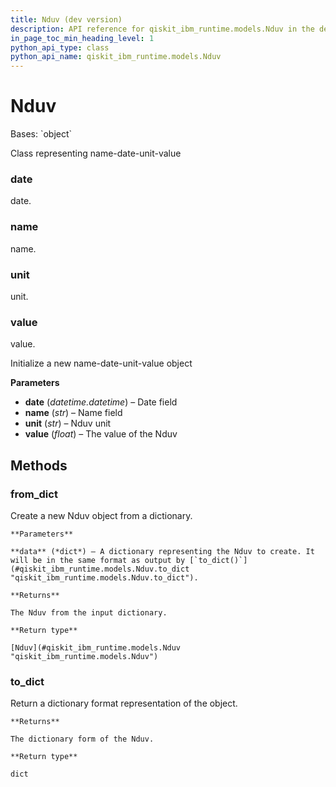 ```yaml
---
title: Nduv (dev version)
description: API reference for qiskit_ibm_runtime.models.Nduv in the dev version of qiskit-ibm-runtime
in_page_toc_min_heading_level: 1
python_api_type: class
python_api_name: qiskit_ibm_runtime.models.Nduv
---
```


# Nduv

<Class id="qiskit_ibm_runtime.models.Nduv" isDedicatedPage={true} github="https://github.com/Qiskit/qiskit-ibm-runtime/tree/main/qiskit_ibm_runtime/models/backend_properties.py#L30-L89" signature="Nduv(date, name, unit, value)" modifiers="class">
  Bases: `object`

  Class representing name-date-unit-value

  ### date

  <Attribute id="qiskit_ibm_runtime.models.Nduv.date">
    date.
  </Attribute>

  ### name

  <Attribute id="qiskit_ibm_runtime.models.Nduv.name">
    name.
  </Attribute>

  ### unit

  <Attribute id="qiskit_ibm_runtime.models.Nduv.unit">
    unit.
  </Attribute>

  ### value

  <Attribute id="qiskit_ibm_runtime.models.Nduv.value">
    value.
  </Attribute>

  Initialize a new name-date-unit-value object

  **Parameters**

  *   **date** (*datetime.datetime*) – Date field
  *   **name** (*str*) – Name field
  *   **unit** (*str*) – Nduv unit
  *   **value** (*float*) – The value of the Nduv

  ## Methods

  ### from\_dict

  <Function id="qiskit_ibm_runtime.models.Nduv.from_dict" github="https://github.com/Qiskit/qiskit-ibm-runtime/tree/main/qiskit_ibm_runtime/models/backend_properties.py#L54-L66" signature="from_dict(data)" modifiers="classmethod">
    Create a new Nduv object from a dictionary.

    **Parameters**

    **data** (*dict*) – A dictionary representing the Nduv to create. It will be in the same format as output by [`to_dict()`](#qiskit_ibm_runtime.models.Nduv.to_dict "qiskit_ibm_runtime.models.Nduv.to_dict").

    **Returns**

    The Nduv from the input dictionary.

    **Return type**

    [Nduv](#qiskit_ibm_runtime.models.Nduv "qiskit_ibm_runtime.models.Nduv")
  </Function>

  ### to\_dict

  <Function id="qiskit_ibm_runtime.models.Nduv.to_dict" github="https://github.com/Qiskit/qiskit-ibm-runtime/tree/main/qiskit_ibm_runtime/models/backend_properties.py#L68-L80" signature="to_dict()">
    Return a dictionary format representation of the object.

    **Returns**

    The dictionary form of the Nduv.

    **Return type**

    dict
  </Function>
</Class>

